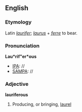 ==English==

===Etymology===
Latin ''[[laurifer]]''; ''[[laurus]]'' + ''[[ferre]]'' to bear.
===Pronunciation===
'''Lau*rif"er*ous'''
*[[IPA]]: //
*[[SAMPA]]: //
===Adjective===
'''lauriferous'''

#Producing, or bringing, [[laurel]]